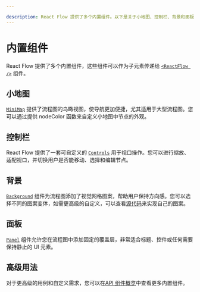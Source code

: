 ```yaml
---

description: React Flow 提供了多个内置组件。以下是关于小地图、控制栏、背景和面板组件的概述。
---
```



# 内置组件

React Flow 提供了多个内置组件，这些组件可以作为子元素传递给 [`<ReactFlow />`](/api-reference/react-flow) 组件。

## 小地图

[`MiniMap`](/api-reference/components/minimap) 提供了流程图的鸟瞰视图，使导航更加便捷，尤其适用于大型流程图。您可以通过提供 nodeColor 函数来自定义小地图中节点的外观。

<RemoteCodeViewer aspectRatio="2" route="learn/mini-map" framework="react" />

## 控制栏

React Flow 提供了一套可自定义的 [`Controls`](/api-reference/components/controls) 用于视口操作。您可以进行缩放、适配视口，并切换用户是否能移动、选择和编辑节点。

<RemoteCodeViewer aspectRatio="2" route="learn/controls" framework="react" />

## 背景

[`Background`](/api-reference/components/background) 组件为流程图添加了视觉网格图案，帮助用户保持方向感。您可以选择不同的图案变体，如需更高级的自定义，可以查看[源代码](https://github.com/xyflow/xyflow/blob/main/packages/react/src/additional-components/Background/Background.tsx)来实现自己的图案。

<RemoteCodeViewer aspectRatio="2" route="learn/background" framework="react" />

## 面板

[`Panel`](/api-reference/components/panel) 组件允许您在流程图中添加固定的覆盖层，非常适合标题、控件或任何需要保持静止的 UI 元素。

<RemoteCodeViewer aspectRatio="2" route="learn/panel" framework="react" />

## 高级用法

对于更高级的用例和自定义需求，您可以在[API 组件概览](/api-reference/components)中查看更多内置组件。